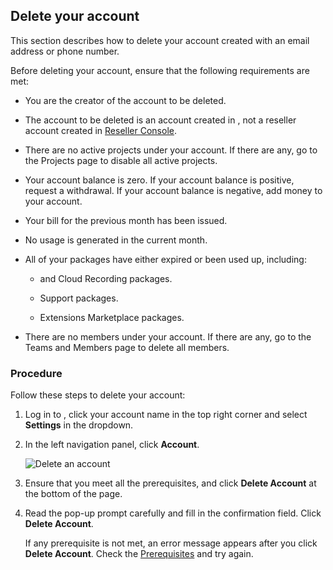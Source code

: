 

## Delete your <Vg k="COMPANY" /> account

This section describes how to delete your <Vg k="COMPANY" /> account created with an email address or phone number.

Before deleting your <Vg k="COMPANY" /> account, ensure that the following requirements are met:

-   You are the creator of the account to be deleted.

-   The account to be deleted is an <Vg k="COMPANY" /> account created in <Link to="{{Global.AGORA_CONSOLE_URL}}"><Vg k="CONSOLE" /></Link>, not a reseller account created in [<Vg k="COMPANY" /> Reseller Console](https://reseller.agora.io/).

-   There are no active projects under your account. If there are any, go to the <Link to="{{Global.AGORA_CONSOLE_URL}}/project-management">Projects</Link> page to disable all active projects.

-   Your account balance is zero. If your account balance is positive, request a withdrawal. If your account balance is negative, add money to your account.

-   Your bill for the previous month has been issued.

-   No usage is generated in the current month.

-   All of your packages have either expired or been used up, including:

    -   <Vg k="VSDK" /> and Cloud Recording packages.

    -   Support packages.

    -   Extensions Marketplace packages.

-   There are no members under your account. If there are any, go to the <Link to="{{Global.AGORA_CONSOLE_URL}}/teams-members">Teams and Members</Link> page to delete all members.

### Procedure

Follow these steps to delete your <Vg k="COMPANY" /> account:

1.  Log in to [<Vg k="CONSOLE" />](https://dashboard.agora.io/), click your account name in the top right corner and select **Settings** in the dropdown.

2.  In the left navigation panel, click **Account**.

    ![Delete an account](https://agora-doc.s3.us-east-1.amazonaws.com/images/common/console-delete-account.png)

3.  Ensure that you meet all the prerequisites, and click **Delete Account** at the bottom of the page.

4.  Read the pop-up prompt carefully and fill in the confirmation field. Click **Delete Account**.

    If any prerequisite is not met, an error message appears after you click **Delete Account**. Check the [Prerequisites](#prerequisites) and try again.


